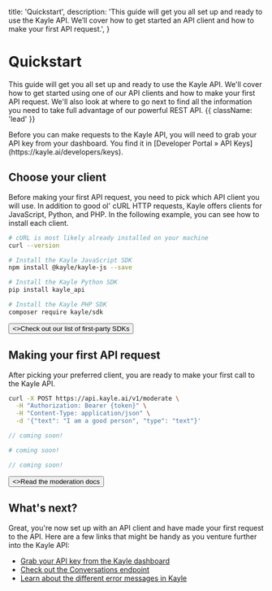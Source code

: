   title: 'Quickstart',
  description:
    'This guide will get you all set up and ready to use the Kayle API. We’ll cover how to get started an API client and how to make your first API request.',
}

# Quickstart

This guide will get you all set up and ready to use the Kayle API. We'll cover how to get started using one of our API clients and how to make your first API request. We'll also look at where to go next to find all the information you need to take full advantage of our powerful REST API. {{ className: 'lead' }}

<Note>
  Before you can make requests to the Kayle API, you will need to grab your
  API key from your dashboard. You find it in [Developer Portal &raquo; API Keys](https://kayle.ai/developers/keys).
</Note>

## Choose your client

Before making your first API request, you need to pick which API client you will use. In addition to good ol' cURL HTTP requests, Kayle offers clients for JavaScript, Python, and PHP. In the following example, you can see how to install each client.

<CodeGroup>

```bash {{ title: 'cURL' }}
# cURL is most likely already installed on your machine
curl --version
```

```bash {{ language: 'js' }}
# Install the Kayle JavaScript SDK
npm install @kayle/kayle-js --save
```

```bash {{ language: 'python' }}
# Install the Kayle Python SDK
pip install kayle_api
```

```bash {{ language: 'php' }}
# Install the Kayle PHP SDK
composer require kayle/sdk
```

</CodeGroup>

<div className="not-prose">
  <Button href="/sdks" variant="text" arrow="right">
    <>Check out our list of first-party SDKs</>
  </Button>
</div>

## Making your first API request

After picking your preferred client, you are ready to make your first call to the Kayle API.

<CodeGroup tag="POST" label="/v1/moderate">

```bash {{ title: 'cURL' }}
curl -X POST https://api.kayle.ai/v1/moderate \
  -H "Authorization: Bearer {token}" \
  -H "Content-Type: application/json" \
  -d '{"text": "I am a good person", "type": "text"}'
```

```js
// coming soon!
```

```python
# coming soon!
```

```php
// coming soon!
```

</CodeGroup>

<div className="not-prose">
  <Button href="/docs/moderate/text" variant="text" arrow="right">
    <>Read the moderation docs</>
  </Button>
</div>

## What's next?

Great, you're now set up with an API client and have made your first request to the API. Here are a few links that might be handy as you venture further into the Kayle API:

- [Grab your API key from the Kayle dashboard](https://kayle.ai/developers/keys)
- [Check out the Conversations endpoint](/docs/moderate/text)
- [Learn about the different error messages in Kayle](/docs/errors)
